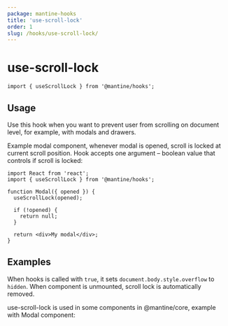 ```yaml
---
package: mantine-hooks
title: 'use-scroll-lock'
order: 1
slug: /hooks/use-scroll-lock/
---
```



# use-scroll-lock

<PageHeader
  source="mantine-hooks/src/use-scroll-lock/use-scroll-lock.ts"
  docs="hooks/use-scroll-lock.mdx"
  package="@mantine/hooks"
/>

```tsx
import { useScrollLock } from '@mantine/hooks';
```

## Usage

Use this hook when you want to prevent user from scrolling on document level,
for example, with modals and drawers.

Example modal component, whenever modal is opened, scroll is locked at current scroll position.
Hook accepts one argument – boolean value that controls if scroll is locked:

```tsx
import React from 'react';
import { useScrollLock } from '@mantine/hooks';

function Modal({ opened }) {
  useScrollLock(opened);

  if (!opened) {
    return null;
  }

  return <div>My modal</div>;
}
```

## Examples

When hooks is called with `true`, it sets `document.body.style.overflow` to `hidden`.
When component is unmounted, scroll lock is automatically removed.

<UseScrollLockDemo />

use-scroll-lock is used in some components in <GatsbyLink to="/core/getting-started/">@mantine/core</GatsbyLink>,
example with <GatsbyLink to="/core/modal/">Modal</GatsbyLink> component:

<ModalBaseDemo />
